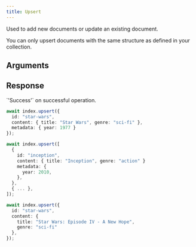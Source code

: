 ```yaml
---
title: Upsert
---
```


Used to add new documents or update an existing document.

<Note>
  You can only upsert documents with the same structure as defined in your collection.
</Note>

## Arguments

<ResponseField name="DocumentPayload" type="Document | Document[]" required>
  <Expandable>
    <ResponseField name="id" type="string | number" required>
    </ResponseField>
    <ResponseField name="content" type="Record<string, unknown>">
    </ResponseField>
    <ResponseField name="metadata" type="Record<string, unknown>">
    </ResponseField>
  </Expandable>
</ResponseField>

## Response

<ResponseField type="str" required>
  `'Success'` on successful operation.
</ResponseField>

<RequestExample>

```typescript Single Document
await index.upsert({
  id: "star-wars",
  content: { title: "Star Wars", genre: "sci-fi" },
  metadata: { year: 1977 }
});
```

```typescript Multiple Documents
await index.upsert([
  {
    id: "inception",
    content: { title: "Inception", genre: "action" }
    metadata: {
      year: 2010,
    },
  },
  { ... },
]);
```

```typescript Update Document
await index.upsert({
  id: "star-wars",
  content: {
    title: "Star Wars: Episode IV - A New Hope",
    genre: "sci-fi"
  },
});
```

</RequestExample>
